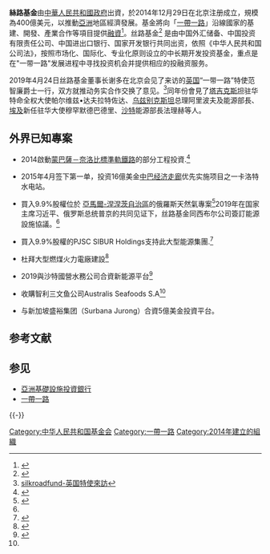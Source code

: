 '''絲路基金'''由[[中華人民共和國政府|中華人民共和國政府]]出資，於2014年12月29日在北京注册成立，規模為400億美元，以推動[[亞洲|亞洲]]地區經濟發展。基金將向「[[一帶一路|一帶一路]]」沿線國家的基建、開發、產業合作等項目提供[[融資|融資]]<ref>{{Cite web |url=http://www.bbc.co.uk/zhongwen/trad/world/2014/11/141108_china_silkroadfund |title=中國將出資4百億美元成立絲路基金 |access-date=2015-04-21 |archive-date=2014-12-03 |archive-url=https://web.archive.org/web/20141203035412/http://www.bbc.co.uk/zhongwen/trad/world/2014/11/141108_china_silkroadfund |dead-url=no }}</ref>。丝路基金<ref>{{Cite web |url=http://www.silkroadfund.com.cn/ |title=丝路基金官网 |access-date=2017-06-07 |archive-date=2021-04-26 |archive-url=https://web.archive.org/web/20210426210027/http://www.silkroadfund.com.cn/ |dead-url=no }}</ref> 是由中国外汇储备、中国投资有限责任公司、中国进出口银行、国家开发银行共同出资，依照《中华人民共和国公司法》，按照市场化、国际化、专业化原则设立的中长期开发投资基金，重点是在"一带一路"发展进程中寻找投资机会并提供相应的投融资服务。

2019年4月24日丝路基金董事长谢多在北京会见了来访的[[英国|英国]]“一带一路”特使范智廉爵士一行，双方就推动务实合作交换了意见。<ref>[http://www.silkroadfund.com.cn/cnweb/19930/19938/40243/index.html silkroadfund-英国特使來訪]</ref>同年份會見了[[塔吉克斯坦|塔吉克斯坦]]驻华特命全权大使帕尔维兹•达夫拉特佐达、[[乌兹别克斯坦|乌兹别克斯坦]]总理阿里波夫及能源部長、[[埃及|埃及]]新任驻华大使穆罕默德巴德里、[[沙特|沙特]]能源部長法理赫等人。
==外界已知專案==
* {{Flagicon|Kenya}} 2014啟動[[蒙巴薩－奈洛比標準軌鐵路|蒙巴薩－奈洛比標準軌鐵路]]的部分工程投資.<ref>{{cite web|url=https://online.wsj.com/articles/china-to-contribute-40-billion-to-silk-road-fund-1415454995|title=China to Contribute $40 Billion to Silk Road Fund|author=Jeremy Page|date=8 November 2014|work=The Wall Street Journal|access-date=2020-02-04|archive-date=2014-11-24|archive-url=https://web.archive.org/web/20141124162314/http://online.wsj.com/articles/china-to-contribute-40-billion-to-silk-road-fund-1415454995|dead-url=no}}</ref>
* {{Flagicon|Pakistan}} 2015年4月签下第一单，投资16億美金[[中巴经济走廊|中巴经济走廊]]优先实施项目之一卡洛特水电站。
* {{Flagicon|Russia}} 買入9.9%股權位於 [[亞馬爾-涅涅茨自治區|亞馬爾-涅涅茨自治區]]的俄羅斯天然氣專案<ref name=yamal>{{cite news|title=China's $40b Silk Road Fund signs MoU with Russian firms|url=http://www.chinadaily.com.cn/china/2015-09/03/content_21785297.htm|work=China Daily|date=3 September 2015|accessdate=2020-02-04|archive-date=2018-01-12|archive-url=https://web.archive.org/web/20180112042832/http://www.chinadaily.com.cn/china/2015-09/03/content_21785297.htm|dead-url=no}}</ref>2019年在国家主席习近平、俄罗斯总统普京的共同见证下，丝路基金同西布尔公司簽訂能源設施協議。<ref name=sinew /> 
* {{Flagicon|Russia}} 買入9.9%股權的PJSC SIBUR Holdings支持此大型能源集團.<ref>{{cite web|title=丝路基金入股俄天然气化工巨头西布尔集团|url=http://www.guancha.cn/economy/2016_12_17_384805.shtml|website=丝路基金入股俄天然气化工巨头西布尔集团|publisher=观察家|accessdate=6 December 2017|archive-date=2017-12-06|archive-url=https://web.archive.org/web/20171206143556/http://www.guancha.cn/economy/2016_12_17_384805.shtml|dead-url=no}}</ref>
* {{Flagicon|UAE}} 杜拜大型燃煤火力電廠建設<ref>{{cite web|title=Hassyan Clean Coal Project, Dubai|url=http://www.power-technology.com/projects/hassyan-clean-coal-project-dubai/|website=Hassyan Clean Coal Project, Dubai|publisher=Power Technology|accessdate=6 December 2017|archive-date=2017-12-06|archive-url=https://web.archive.org/web/20171206154712/http://www.power-technology.com/projects/hassyan-clean-coal-project-dubai/|dead-url=no}}</ref>
* {{Flagicon|SAU}}2019與沙特國營水務公司合資新能源平台<ref name=sinew>{{Cite web |url=http://www.silkroadfund.com.cn/cnweb/19930/19938/4c122807/index2.html |title=silkroadfund.com |access-date=2020-02-08 |archive-date=2019-09-05 |archive-url=https://web.archive.org/web/20190905020023/http://www.silkroadfund.com.cn/cnweb/19930/19938/4c122807/index2.html |dead-url=no }}</ref>
*{{Flagicon|CHL}}收購智利三文鱼公司Australis Seafoods S.A<ref name=sinew /> 
*{{Flagicon|SGP}}与新加坡盛裕集团（Surbana Jurong）合資5億美金投資平台。
== 参考文献 ==
{{Reflist}}

== 参见 ==
{{Portal box|中华人民共和国|国际关系|经济}}
* [[亞洲基礎設施投資銀行|亞洲基礎設施投資銀行]]
* [[一帶一路|一帶一路]]

{{-}}
{{一带一路}}
{{中华人民共和国外交}}

[[Category:中华人民共和国基金会|Category:中华人民共和国基金会]]
[[Category:一帶一路|Category:一帶一路]]
[[Category:2014年建立的組織|Category:2014年建立的組織]]